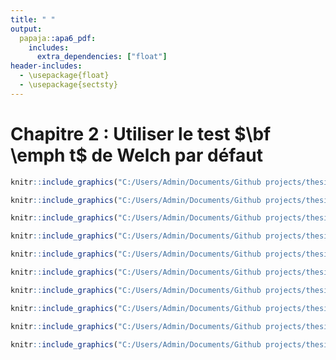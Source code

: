 ```yaml
---
title: " "
output: 
  papaja::apa6_pdf:
    includes:
      extra_dependencies: ["float"]
header-includes:
  - \usepackage{float}
  - \usepackage{sectsty}
---
```


# Chapitre 2 : Utiliser le test $\bf \emph t$ de Welch par défaut

```r
knitr::include_graphics("C:/Users/Admin/Documents/Github projects/thesis/Chapitre 2/Chapitre 2-1.png")
```

```r
knitr::include_graphics("C:/Users/Admin/Documents/Github projects/thesis/Chapitre 2/Chapitre 2-2.png")
```

```r
knitr::include_graphics("C:/Users/Admin/Documents/Github projects/thesis/Chapitre 2/Chapitre 2-3.png")
```

```r
knitr::include_graphics("C:/Users/Admin/Documents/Github projects/thesis/Chapitre 2/Chapitre 2-4.png")
```

```r
knitr::include_graphics("C:/Users/Admin/Documents/Github projects/thesis/Chapitre 2/Chapitre 2-5.png")
```

```r
knitr::include_graphics("C:/Users/Admin/Documents/Github projects/thesis/Chapitre 2/Chapitre 2-6.png")
```

```r
knitr::include_graphics("C:/Users/Admin/Documents/Github projects/thesis/Chapitre 2/Chapitre 2-7.png")
```

```r
knitr::include_graphics("C:/Users/Admin/Documents/Github projects/thesis/Chapitre 2/Chapitre 2-8.png")
```

```r
knitr::include_graphics("C:/Users/Admin/Documents/Github projects/thesis/Chapitre 2/Chapitre 2-9.png")
```

```r
knitr::include_graphics("C:/Users/Admin/Documents/Github projects/thesis/Chapitre 2/Chapitre 2-10.png")
```
